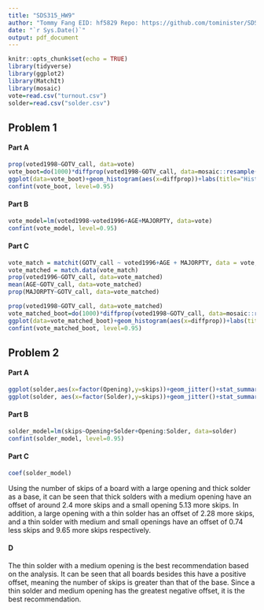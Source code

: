 ---
title: "SDS315_HW9"
author: "Tommy Fang EID: hf5829 Repo: https://github.com/tominister/SDS315"
date: "`r Sys.Date()`"
output: pdf_document
---

```{r setup, include=FALSE, message=F, warning=F}
knitr::opts_chunk$set(echo = TRUE)
library(tidyverse)
library(ggplot2)
library(MatchIt)
library(mosaic)
vote=read.csv("turnout.csv")
solder=read.csv("solder.csv")
```

## Problem 1
#### Part A
```{r, echo=F, warning=F, message=F}
prop(voted1998~GOTV_call, data=vote)
vote_boot=do(1000)*diffprop(voted1998~GOTV_call, data=mosaic::resample(vote,replace=T))
ggplot(data=vote_boot)+geom_histogram(aes(x=diffprop))+labs(title="Histogram for Difference in Proportions for Voters in 1998 with and without the GOTV Call", x="Difference in Proportions")
confint(vote_boot, level=0.95)
```


#### Part B
```{r, echo=F, warning=F, message=F}
vote_model=lm(voted1998~voted1996+AGE+MAJORPTY, data=vote)
confint(vote_model, level=0.95)
```

#### Part C
```{r, echo=F, warning=F, message=F}
vote_match = matchit(GOTV_call ~ voted1996+AGE + MAJORPTY, data = vote, ratio=5)
vote_matched = match.data(vote_match)
prop(voted1996~GOTV_call, data=vote_matched)
mean(AGE~GOTV_call, data=vote_matched)
prop(MAJORPTY~GOTV_call, data=vote_matched)

prop(voted1998~GOTV_call, data=vote_matched)
vote_matched_boot=do(1000)*diffprop(voted1998~GOTV_call, data=mosaic::resample(vote_matched,replace=T))
ggplot(data=vote_matched_boot)+geom_histogram(aes(x=diffprop))+labs(title="Histogram for Difference in Proportions for Voters in 1998 with and without the GOTV Call with Matching", x="Difference in Proportions")
confint(vote_matched_boot, level=0.95)
```

## Problem 2
#### Part A
```{r, echo=F, warning=F, message=F}
ggplot(solder,aes(x=factor(Opening),y=skips))+geom_jitter()+stat_summary(fun='mean',color='darkorange')
ggplot(solder, aes(x=factor(Solder),y=skips))+geom_jitter()+stat_summary(fun='mean',color='darkorange')
```

#### Part B
```{r}
solder_model=lm(skips~Opening+Solder+Opening:Solder, data=solder)
confint(solder_model, level=0.95)
```

#### Part C
```{r}
coef(solder_model)
```
Using the number of skips of a board with a large opening and thick solder as a base, it can be seen that thick solders with a medium opening have an offset of around 2.4 more skips and a small opening 5.13 more skips. In addition, a large opening with a thin solder has an offset of 2.28 more skips, and a thin solder with medium and small openings have an offset of 0.74 less skips and 9.65 more skips respectively. 

#### D 
The thin solder with a medium opening is the best recommendation based on the analysis. It can be seen that all boards besides this have a positive offset, meaning the number of skips is greater than that of the base. Since a thin solder and medium opening has the greatest negative offset, it is the best recommendation. 

